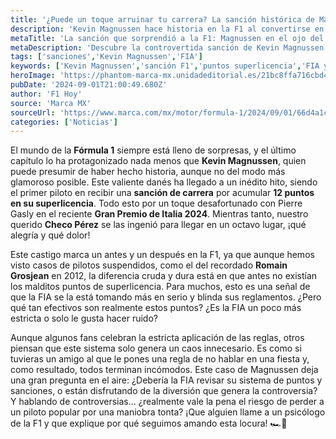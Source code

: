 ```yaml
---
title: '¿Puede un toque arruinar tu carrera? La sanción histórica de Magnussen'
description: 'Kevin Magnussen hace historia en la F1 al convertirse en el primer piloto sancionado por 12 puntos en su superlicencia tras un toque desafortunado. ¿Es esto un caos o justicia?'
metaTitle: 'La sanción que sorprendió a la F1: Magnussen en el ojo del huracán'
metaDescription: 'Descubre la controvertida sanción de Kevin Magnussen y qué significa para la F1. ¿Justicia o caos? ¡Entérate aquí!'
tags: ['sanciones','Kevin Magnussen','FIA']
keywords: ['Kevin Magnussen','sanción F1','puntos superlicencia','FIA y controversias','Gran Premio de Italia 2024']
heroImage: 'https://phantom-marca-mx.unidadeditorial.es/21bc8ffa716cbd4f6cdc64457e2b589a/resize/600/mx/assets/multimedia/imagenes/2024/09/01/17252119029950.jpg'
pubDate: '2024-09-01T21:00:49.680Z'
author: 'F1 Hoy'
source: 'Marca MX'
sourceUrl: 'https://www.marca.com/mx/motor/formula-1/2024/09/01/66d4a1c222601d053e8b4595.html'
categories: ['Noticias']
---
```

El mundo de la **Fórmula 1** siempre está lleno de sorpresas, y el último capítulo lo ha protagonizado nada menos que **Kevin Magnussen**, quien puede presumir de haber hecho historia, aunque no del modo más glamoroso posible. Este valiente danés ha llegado a un inédito hito, siendo el primer piloto en recibir una **sanción de carrera** por acumular **12 puntos en su superlicencia**. Todo esto por un toque desafortunado con Pierre Gasly en el reciente **Gran Premio de Italia 2024**. Mientras tanto, nuestro querido **Checo Pérez** se las ingenió para llegar en un octavo lugar, ¡qué alegría y qué dolor!

Este castigo marca un antes y un después en la F1, ya que aunque hemos visto casos de pilotos suspendidos, como el del recordado **Romain Grosjean** en 2012, la diferencia cruda y dura está en que antes no existían los malditos puntos de superlicencia. Para muchos, esto es una señal de que la FIA se la está tomando más en serio y blinda sus reglamentos. ¿Pero qué tan efectivos son realmente estos puntos? ¿Es la FIA un poco más estricta o solo le gusta hacer ruido?

Aunque algunos fans celebran la estricta aplicación de las reglas, otros piensan que este sistema solo genera un caos innecesario. Es como si tuvieras un amigo al que le pones una regla de no hablar en una fiesta y, como resultado, todos terminan incómodos. Este caso de Magnussen deja una gran pregunta en el aire: ¿Debería la FIA revisar su sistema de puntos y sanciones, o están disfrutando de la diversión que genera la controversia? Y hablando de controversias... ¿realmente vale la pena el riesgo de perder a un piloto popular por una maniobra tonta? ¡Que alguien llame a un psicólogo de la F1 y que explique por qué seguimos amando esta locura! 🏎️💨


